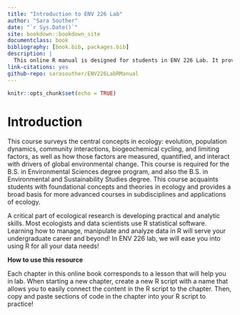 ```yaml
---
title: "Introduction to ENV 226 Lab"
author: "Sara Souther"
date: "`r Sys.Date()`"
site: bookdown::bookdown_site
documentclass: book
bibliography: [book.bib, packages.bib]
description: |
  This online R manual is designed for students in ENV 226 Lab. It provides an introduction to using R for ecological data analysis, focusing on practical exercises and coding tutorials.
link-citations: yes
github-repo: sarasouther/ENV226LabRManual
---
```


```r
knitr::opts_chunk$set(echo = TRUE)
```

# Introduction

This course surveys the central concepts in ecology: evolution, population dynamics, community interactions, biogeochemical cycling, and limiting factors, as well as how those factors are measured, quantified, and interact with drivers of global environmental change. This course is required for the B.S. in Environmental Sciences degree program, and also the B.S. in Environmental and Sustainability Studies degree. This course acquaints students with foundational concepts and theories in ecology and provides a broad basis for more advanced courses in subdisciplines and applications of ecology. 

A critical part of ecological research is developing practical and analytic skills. Most ecologists and data scientists use R statistical software. Learning how to manage, manipulate and analyze data in R will serve your undergraduate career and beyond! In ENV 226 lab, we will ease you into using R for all your data needs!

**How to use this resource**

Each chapter in this online book corresponds to a lesson that will help you in lab. When starting a new chapter, create a new R script with a name that allows you to easily connect the content in the R script to the chapter. Then, copy and paste sections of code in the chapter into your R script to practice! 
